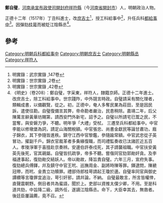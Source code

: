 '''鄭自璧'''，[[河南承宣布政使司|河南承宣布政使司]][[開封府|開封府]][[祥符縣|祥符縣]]（今[[河南省|河南省]][[開封市|開封市]]）人，明朝政治人物。

正德十二年（1517年）丁丑科進士，改[[庶吉士|庶吉士]]<ref>明實錄：武宗實錄 ,147卷</ref>，授工科給事中<ref>明實錄：世宗實錄 ,2卷</ref>，升任兵科[[都給事中|都給事中]]<ref>明實錄：世宗實錄 ,42卷</ref>。因彈劾[[桂萼|桂萼]]而被貶江陰縣丞<ref>《明史》（卷208）：鄭自璧，字采東，祥符人，隸籍京師。正德十二年進士。改庶吉士，除工科給事中。世宗踐阼，中外競言時政。自璧請采有關化理者，類輯成書，以備觀覽，從之。初，正德中，奄人多奪民業為莊田，至是因民訴，遣使往勘。自璧復備言其弊，帝命勘者嚴治，民患稍除。嘉靖二年，后父陳萬言辭黃華坊賜第，請西安門外新宅，詔予之。自璧以所請宅已鬻之民，不當奪，與安磐力爭，不聽。明年爭「大禮」受杖。 三遷至兵科都給事中。中官李能以修墩堡為詞，請定山海關稅額。中官張忠、尚書金獻民等論甘肅功，廕子錦衣，其下參隨皆進秩。鎮守江西中官黎鑑，參隨踰常額。中官武忠從子英冒功，擢副千戶。錦衣官裁革者多夤緣復職，而司禮監奏收已汰諸匠近五百人。孝陵淨軍于喜擅赴京奏辨。安邊伯許泰戍死，其子請襲祖職。中官扶安黃英先後死，官其親屬。自璧皆抗疏爭，帝多不聽。嘗偕同官劾郭勛奸貪。及李福達事起，復劾勛交結妖人。帝以勛故，降旨責自璧。六年三月，宣府失事。復劾總兵傅鐸，幷及鎮守中官王玳、巡撫周金、副將時陳等罪。鐸逮問，陳褫冠帶，而玳、金責立功贖罪。禮部侍郎桂萼請起王瓊於邊。自璧率同官與御史譚纘等言瓊罪宜追治，萼引奸邪，請幷論，不納。 自璧最敢言，所言皆權倖，直聲震朝野。側目者共為蜚語，聞於上。吏部以資推太僕少卿，不用。至是科道共劾，中旨降二級，調外任，遂謫江陰縣丞。命下，大臣幸其去，無救者。後廷臣屢論薦，竟不召。</ref>。

==參考==
{{reflist}}
{{明朝人物小作品}}
{{正德十二年丁丑科殿試金榜}}
{{左順門事件}}
{{DEFAULTSORT:Zheng鄭}}
[[Category:明朝兵科都給事中|Category:明朝兵科都給事中]]
[[Category:明朝庶吉士|Category:明朝庶吉士]]
[[Category:明朝縣丞|Category:明朝縣丞]]
[[Category:祥符人|Category:祥符人]]